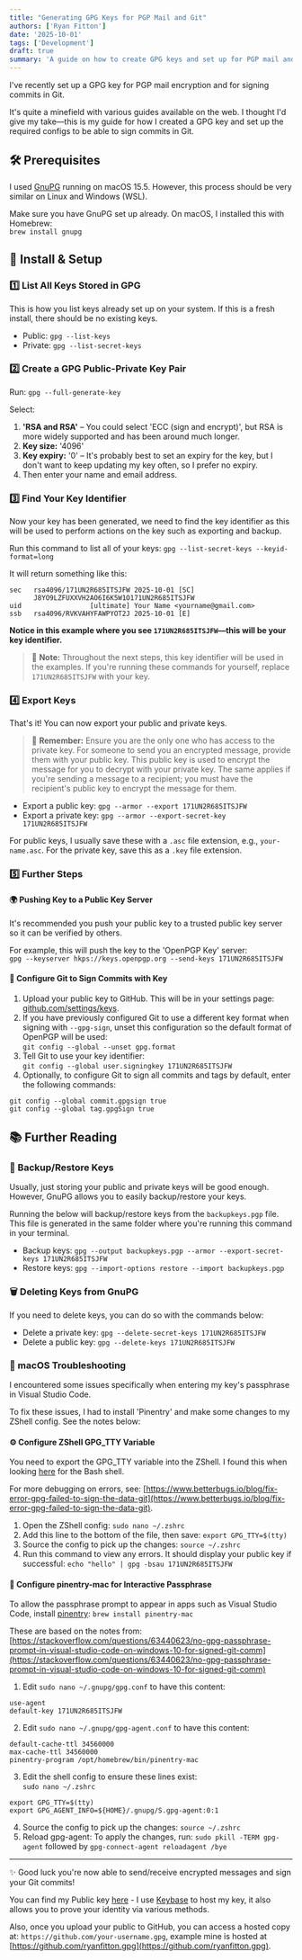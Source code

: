```yaml
---
title: "Generating GPG Keys for PGP Mail and Git"
authors: ['Ryan Fitton']
date: '2025-10-01'
tags: ['Development']
draft: true
summary: 'A guide on how to create GPG keys and set up for PGP mail and Git.'
---
```


I've recently set up a GPG key for PGP mail encryption and for signing commits in Git.

It's quite a minefield with various guides available on the web. I thought I'd give my take—this is my guide for how I created a GPG key and set up the required configs to be able to sign commits in Git.

## 🛠️ Prerequisites

I used [GnuPG](https://gnupg.org/download/) running on macOS 15.5. However, this process should be very similar on Linux and Windows (WSL).

Make sure you have GnuPG set up already. On macOS, I installed this with Homebrew:  
`brew install gnupg`

## 🚀 Install & Setup

### 1️⃣ List All Keys Stored in GPG

This is how you list keys already set up on your system. If this is a fresh install, there should be no existing keys.

- Public: `gpg --list-keys`
- Private: `gpg --list-secret-keys`

### 2️⃣ Create a GPG Public-Private Key Pair

Run: `gpg --full-generate-key`

Select:

1. **'RSA and RSA'** – You could select 'ECC (sign and encrypt)', but RSA is more widely supported and has been around much longer.
2. **Key size:** '4096'
3. **Key expiry:** '0' – It's probably best to set an expiry for the key, but I don't want to keep updating my key often, so I prefer no expiry.
4. Then enter your name and email address.

### 3️⃣ Find Your Key Identifier

Now your key has been generated, we need to find the key identifier as this will be used to perform actions on the key such as exporting and backup.

Run this command to list all of your keys: `gpg --list-secret-keys --keyid-format=long`

It will return something like this:
```
sec   rsa4096/171UN2R685ITSJFW 2025-10-01 [SC]
      J8YO9LZFUXXVH2AO6I6K5W1O171UN2R685ITSJFW
uid                 [ultimate] Your Name <yourname@gmail.com>
ssb   rsa4096/RVKVAHYFAWPYOT2J 2025-10-01 [E]
```

**Notice in this example where you see `171UN2R685ITSJFW`—this will be your key identifier.**

> 🚨 **Note:** Throughout the next steps, this key identifier will be used in the examples. If you're running these commands for yourself, replace `171UN2R685ITSJFW` with your key.

### 4️⃣ Export Keys

That's it! You can now export your public and private keys.

> 🚨 **Remember:** Ensure you are the only one who has access to the private key. For someone to send you an encrypted message, provide them with your public key. This public key is used to encrypt the message for you to decrypt with your private key. The same applies if you're sending a message to a recipient; you must have the recipient's public key to encrypt the message for them.

- Export a public key: `gpg --armor --export 171UN2R685ITSJFW`
- Export a private key: `gpg --armor --export-secret-key 171UN2R685ITSJFW`

For public keys, I usually save these with a `.asc` file extension, e.g., `your-name.asc`. For the private key, save this as a `.key` file extension.

### 5️⃣ Further Steps

#### 🌍 Pushing Key to a Public Key Server

It's recommended you push your public key to a trusted public key server so it can be verified by others.

For example, this will push the key to the 'OpenPGP Key' server:  
`gpg --keyserver hkps://keys.openpgp.org --send-keys 171UN2R685ITSJFW`

#### 🔏 Configure Git to Sign Commits with Key

1. Upload your public key to GitHub. This will be in your settings page: [github.com/settings/keys](https://github.com/settings/keys).
2. If you have previously configured Git to use a different key format when signing with `--gpg-sign`, unset this configuration so the default format of OpenPGP will be used:  
   `git config --global --unset gpg.format`
3. Tell Git to use your key identifier:  
   `git config --global user.signingkey 171UN2R685ITSJFW`
4. Optionally, to configure Git to sign all commits and tags by default, enter the following commands:
  ```
  git config --global commit.gpgsign true
  git config --global tag.gpgSign true
  ```


## 📚 Further Reading

### 💾 Backup/Restore Keys

Usually, just storing your public and private keys will be good enough. However, GnuPG allows you to easily backup/restore your keys.

Running the below will backup/restore keys from the `backupkeys.pgp` file. This file is generated in the same folder where you're running this command in your terminal.

- Backup keys: `gpg --output backupkeys.pgp --armor --export-secret-keys 171UN2R685ITSJFW`
- Restore keys: `gpg --import-options restore --import backupkeys.pgp`

### 🗑️ Deleting Keys from GnuPG

If you need to delete keys, you can do so with the commands below:

- Delete a private key: `gpg --delete-secret-keys 171UN2R685ITSJFW`
- Delete a public key: `gpg --delete-keys 171UN2R685ITSJFW`

### 🍏 macOS Troubleshooting

I encountered some issues specifically when entering my key's passphrase in Visual Studio Code.

To fix these issues, I had to install 'Pinentry' and make some changes to my ZShell config. See the notes below:

#### ⚙️ Configure ZShell GPG_TTY Variable

You need to export the GPG_TTY variable into the ZShell. I found this when looking [here](https://stackoverflow.com/questions/57591432/gpg-signing-failed-inappropriate-ioctl-for-device-on-macos-with-maven) for the Bash shell.

For more debugging on errors, see: [https://www.betterbugs.io/blog/fix-error-gpg-failed-to-sign-the-data-git](https://www.betterbugs.io/blog/fix-error-gpg-failed-to-sign-the-data-git).

1. Open the ZShell config: `sudo nano ~/.zshrc`
2. Add this line to the bottom of the file, then save: `export GPG_TTY=$(tty)`
3. Source the config to pick up the changes: `source ~/.zshrc`
4. Run this command to view any errors. It should display your public key if successful: `echo "hello" | gpg -bsau 171UN2R685ITSJFW`

#### 🔑 Configure pinentry-mac for Interactive Passphrase

To allow the passphrase prompt to appear in apps such as Visual Studio Code, install [pinentry](https://formulae.brew.sh/formula/pinentry-mac): `brew install pinentry-mac`

These are based on the notes from: [https://stackoverflow.com/questions/63440623/no-gpg-passphrase-prompt-in-visual-studio-code-on-windows-10-for-signed-git-comm](https://stackoverflow.com/questions/63440623/no-gpg-passphrase-prompt-in-visual-studio-code-on-windows-10-for-signed-git-comm)

1. Edit `sudo nano ~/.gnupg/gpg.conf` to have this content:
  ```
  use-agent
  default-key 171UN2R685ITSJFW
  ```
2. Edit `sudo nano ~/.gnupg/gpg-agent.conf` to have this content:
  ```
  default-cache-ttl 34560000
  max-cache-ttl 34560000
  pinentry-program /opt/homebrew/bin/pinentry-mac
  ```
3. Edit the shell config to ensure these lines exist:  
`sudo nano ~/.zshrc`
  ```
  export GPG_TTY=$(tty)
  export GPG_AGENT_INFO=${HOME}/.gnupg/S.gpg-agent:0:1
  ```
4. Source the config to pick up the changes: `source ~/.zshrc`
5. Reload gpg-agent: To apply the changes, run: `sudo pkill -TERM gpg-agent` followed by `gpg-connect-agent reloadagent /bye`

---

✨ Good luck you're now able to send/receive encrypted messages and sign your Git commits!

You can find my Public key [here](https://keybase.io/ryanfitton/pgp_keys.asc) - I use [Keybase](https://keybase.io/ryanfitton) to host my key, it also allows you to prove your identity via various methods.

Also, once you upload your public to GitHub, you can access a hosted copy at: `https://github.com/your-username.gpg`, example mine is hosted at [https://github.com/ryanfitton.gpg](https://github.com/ryanfitton.gpg).